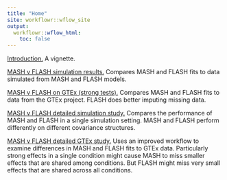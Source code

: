 ```yaml
---
title: "Home"
site: workflowr::wflow_site
output:
  workflowr::wflow_html:
    toc: false
---
```


[Introduction.](intro.html) A vignette.

[MASH v FLASH simulation results.](MASHvFLASHsims.html) Compares MASH and FLASH fits to data simulated from MASH and FLASH models.

[MASH v FLASH on GTEx (strong tests).](MASHvFLASHgtex.html) Compares MASH and FLASH fits to data from the GTEx project. FLASH does better imputing missing data.

[MASH v FLASH detailed simulation study.](MASHvFLASHsims2.html) Compares the performance of MASH and FLASH in a single simulation setting. MASH and FLASH perform differently on different covariance structures.

[MASH v FLASH detailed GTEx study.](MASHvFLASHgtex2.html) Uses an improved workflow to examine differences in MASH and FLASH fits to GTEx data. Particularly strong effects in a single condition might cause MASH to miss smaller effects that are shared among conditions. But FLASH might miss very small effects that are shared across all conditions.
